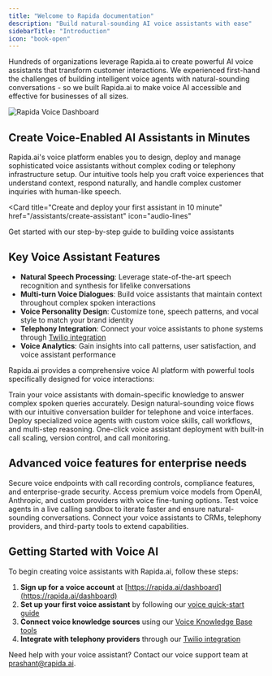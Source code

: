 ```yaml
---
title: "Welcome to Rapida documentation"
description: "Build natural-sounding AI voice assistants with ease"
sidebarTitle: "Introduction"
icon: "book-open"
---
```


Hundreds of organizations leverage Rapida.ai to create powerful AI voice assistants that transform customer interactions. We experienced first-hand the challenges of building intelligent voice agents with natural-sounding conversations - so we built Rapida.ai to make voice AI accessible and effective for businesses of all sizes.


![Rapida Voice Dashboard](/images/rapida_dashboard.png)

## Create Voice-Enabled AI Assistants in Minutes

Rapida.ai's voice platform enables you to design, deploy and manage sophisticated voice assistants without complex coding or telephony infrastructure setup. Our intuitive tools help you craft voice experiences that understand context, respond naturally, and handle complex customer inquiries with human-like speech.


<Card
  title="Create and deploy your first assistant in 10 minute"
  href="/assistants/create-assistant"
  icon="audio-lines"
>
Get started with our step-by-step guide to building voice assistants
</Card>


## Key Voice Assistant Features

- **Natural Speech Processing**: Leverage state-of-the-art speech recognition and synthesis for lifelike conversations
- **Multi-turn Voice Dialogues**: Build voice assistants that maintain context throughout complex spoken interactions
- **Voice Personality Design**: Customize tone, speech patterns, and vocal style to match your brand identity
- **Telephony Integration**: Connect your voice assistants to phone systems through [Twilio integration](/assistants/twilio-integration)
- **Voice Analytics**: Gain insights into call patterns, user satisfaction, and voice assistant performance

Rapida.ai provides a comprehensive voice AI platform with powerful tools specifically designed for voice interactions:

<CardGroup cols={2}>
  <Card
    title="Voice Knowledge Hub"
    icon="database"
    href="/knowledge/create-knowledge"
  >
    Train your voice assistants with domain-specific knowledge to answer complex
    spoken queries accurately.
  </Card>
  <Card
    title="Voice AI Design"
    icon="waveform"
    href="/assistants/create-assistant"
  >
    Design natural-sounding voice flows with our intuitive conversation builder
    for telephone and voice interfaces.
  </Card>
  <Card
    title="Voice Assistants"
    icon="headset"
    href="/assistants/create-assistant"
  >
    Deploy specialized voice agents with custom voice skills, call workflows,
    and multi-step reasoning.
  </Card>
  <Card
    title="Voice Deployment"
    icon="phone"
    href="/assistants/introduction-to-tools"
  >
    One-click voice assistant deployment with built-in call scaling, version
    control, and call monitoring.
  </Card>
</CardGroup>

## Advanced voice features for enterprise needs

<CardGroup cols={2}>
  <Card
    title="Voice Governance"
    icon="shield-halved"
    href="/api-reference/introduction"
  >
    Secure voice endpoints with call recording controls, compliance features,
    and enterprise-grade security.
  </Card>
  <Card
    title="Voice Model Integration"
    icon="waveform-lines"
    href="/models/openai"
  >
    Access premium voice models from OpenAI, Anthropic, and custom providers
    with voice fine-tuning options.
  </Card>
  <Card
    title="Voice Testing & Monitoring"
    icon="phone-volume"
    href="/assistants/generating-analysis"
  >
    Test voice agents in a live calling sandbox to iterate faster and ensure
    natural-sounding conversations.
  </Card>
  <Card
    title="Voice Integrations"
    icon="headset"
    href="/integrations/confluence"
  >
    Connect your voice assistants to CRMs, telephony providers, and third-party
    tools to extend capabilities.
  </Card>
</CardGroup>

## Getting Started with Voice AI

To begin creating voice assistants with Rapida.ai, follow these steps:

1. **Sign up for a voice account** at [https://rapida.ai/dashboard](https://rapida.ai/dashboard)
2. **Set up your first voice assistant** by following our [voice quick-start guide](/assistants/create-assistant)
3. **Connect voice knowledge sources** using our [Voice Knowledge Base tools](/knowledge/create-knowledge)
4. **Integrate with telephony providers** through our [Twilio integration](/assistants/twilio-integration)

Need help with your voice assistant? Contact our voice support team at [prashant@rapida.ai](mailto:prashant@rapida.ai).
